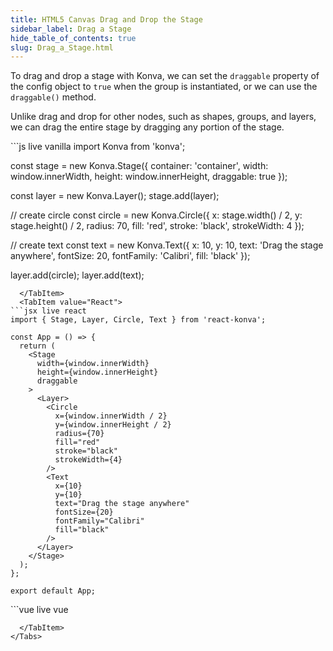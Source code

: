 ```yaml
---
title: HTML5 Canvas Drag and Drop the Stage
sidebar_label: Drag a Stage
hide_table_of_contents: true
slug: Drag_a_Stage.html
---
```


To drag and drop a stage with Konva, we can set the `draggable` property
of the config object to `true` when the group is instantiated, or we can use the `draggable()` method.

Unlike drag and drop for other nodes, such as shapes, groups, and layers,
we can drag the entire stage by dragging any portion of the stage.


<Tabs>
  <TabItem value="Vanilla" default>
```js live vanilla
import Konva from 'konva';

const stage = new Konva.Stage({
  container: 'container',
  width: window.innerWidth,
  height: window.innerHeight,
  draggable: true
});

const layer = new Konva.Layer();
stage.add(layer);

// create circle
const circle = new Konva.Circle({
  x: stage.width() / 2,
  y: stage.height() / 2,
  radius: 70,
  fill: 'red',
  stroke: 'black',
  strokeWidth: 4
});

// create text
const text = new Konva.Text({
  x: 10,
  y: 10,
  text: 'Drag the stage anywhere',
  fontSize: 20,
  fontFamily: 'Calibri',
  fill: 'black'
});

layer.add(circle);
layer.add(text);
```
  </TabItem>
  <TabItem value="React">
```jsx live react
import { Stage, Layer, Circle, Text } from 'react-konva';

const App = () => {
  return (
    <Stage
      width={window.innerWidth}
      height={window.innerHeight}
      draggable
    >
      <Layer>
        <Circle
          x={window.innerWidth / 2}
          y={window.innerHeight / 2}
          radius={70}
          fill="red"
          stroke="black"
          strokeWidth={4}
        />
        <Text
          x={10}
          y={10}
          text="Drag the stage anywhere"
          fontSize={20}
          fontFamily="Calibri"
          fill="black"
        />
      </Layer>
    </Stage>
  );
};

export default App;
```
  </TabItem>
  <TabItem value="Vue">
```vue live vue
<template>
  <v-stage :config="stageConfig">
    <v-layer>
      <v-circle :config="circleConfig" />
      <v-text :config="textConfig" />
    </v-layer>
  </v-stage>
</template>

<script setup>
const stageConfig = {
  width: window.innerWidth,
  height: window.innerHeight,
  draggable: true
};

const circleConfig = {
  x: window.innerWidth / 2,
  y: window.innerHeight / 2,
  radius: 70,
  fill: 'red',
  stroke: 'black',
  strokeWidth: 4
};

const textConfig = {
  x: 10,
  y: 10,
  text: 'Drag the stage anywhere',
  fontSize: 20,
  fontFamily: 'Calibri',
  fill: 'black'
};
</script>
```
  </TabItem>
</Tabs> 